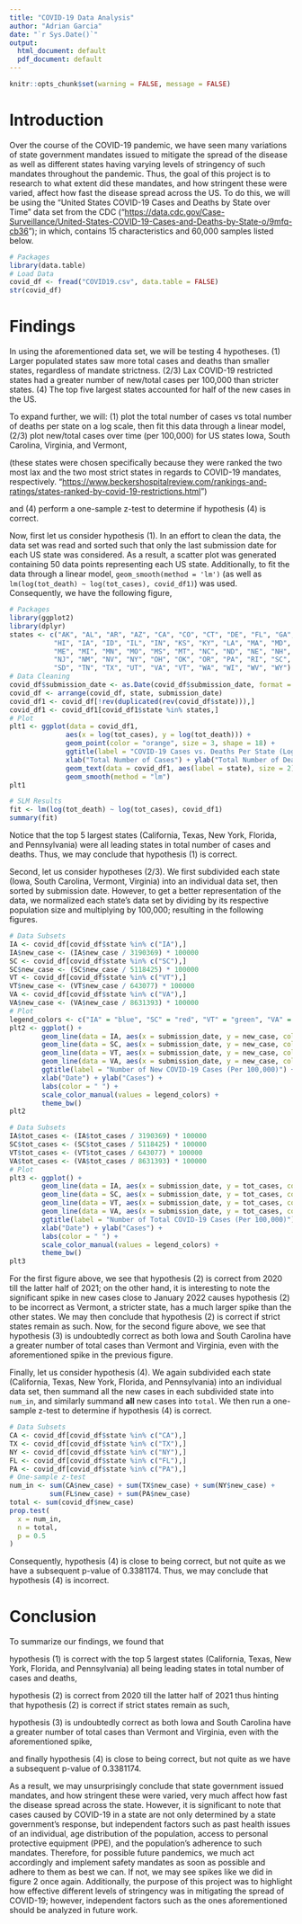 ```yaml
---
title: "COVID-19 Data Analysis"
author: "Adrian Garcia"
date: "`r Sys.Date()`"
output:
  html_document: default
  pdf_document: default
---
```


```r
knitr::opts_chunk$set(warning = FALSE, message = FALSE) 
```

# Introduction

Over the course of the COVID-19 pandemic, we have seen many variations of state government mandates issued to mitigate the spread of the disease as well as different states having varying levels of stringency of such mandates throughout the pandemic. Thus, the goal of this project is to research to what extent did these mandates, and how stringent these were varied, affect how fast the disease spread across the US. To do this, we will be using the "United States COVID-19 Cases and Deaths by State over Time" data set from the CDC ("<https://data.cdc.gov/Case-Surveillance/United-States-COVID-19-Cases-and-Deaths-by-State-o/9mfq-cb36>"); in which, contains 15 characteristics and 60,000 samples listed below.

```r
# Packages
library(data.table)
# Load Data
covid_df <- fread("COVID19.csv", data.table = FALSE)
str(covid_df)
```

# Findings

In using the aforementioned data set, we will be testing 4 hypotheses. (1) Larger populated states saw more total cases and deaths than smaller states, regardless of mandate strictness. (2/3) Lax COVID-19 restricted states had a greater number of new/total cases per 100,000 than stricter states. (4) The top five largest states accounted for half of the new cases in the US.

To expand further, we will: (1) plot the total number of cases vs total number of deaths per state on a log scale, then fit this data through a linear model, (2/3) plot new/total cases over time (per 100,000) for US states Iowa, South Carolina, Virginia, and Vermont,

(these states were chosen specifically because they were ranked the two most lax and the two most strict states in regards to COVID-19 mandates, respectively. "<https://www.beckershospitalreview.com/rankings-and-ratings/states-ranked-by-covid-19-restrictions.html>")

and (4) perform a one-sample z-test to determine if hypothesis (4) is correct.

Now, first let us consider hypothesis (1). In an effort to clean the data, the data set was read and sorted such that only the last submission date for each US state was considered. As a result, a scatter plot was generated containing 50 data points representing each US state. Additionally, to fit the data through a linear model, `geom_smooth(method = 'lm')` (as well as `lm(log(tot_death) ~ log(tot_cases), covid_df1)`) was used. Consequently, we have the following figure,

```r
# Packages
library(ggplot2)
library(dplyr)
states <- c("AK", "AL", "AR", "AZ", "CA", "CO", "CT", "DE", "FL", "GA",
           "HI", "IA", "ID", "IL", "IN", "KS", "KY", "LA", "MA", "MD",
           "ME", "MI", "MN", "MO", "MS", "MT", "NC", "ND", "NE", "NH",
           "NJ", "NM", "NV", "NY", "OH", "OK", "OR", "PA", "RI", "SC",
           "SD", "TN", "TX", "UT", "VA", "VT", "WA", "WI", "WV", "WY")
# Data Cleaning
covid_df$submission_date <- as.Date(covid_df$submission_date, format = "%m/%d/%Y")
covid_df <- arrange(covid_df, state, submission_date)
covid_df1 <- covid_df[!rev(duplicated(rev(covid_df$state))),]
covid_df1 <- covid_df1[covid_df1$state %in% states,]
# Plot
plt1 <- ggplot(data = covid_df1,
              aes(x = log(tot_cases), y = log(tot_death))) +
              geom_point(color = "orange", size = 3, shape = 18) +
              ggtitle(label = "COVID-19 Cases vs. Deaths Per State (Log Scale)", subtitle = "Linear Regression") +
              xlab("Total Number of Cases") + ylab("Total Number of Deaths") +
              geom_text(data = covid_df1, aes(label = state), size = 2) +
              geom_smooth(method = "lm")
plt1
```

```r
# SLM Results
fit <- lm(log(tot_death) ~ log(tot_cases), covid_df1)
summary(fit)
```

Notice that the top 5 largest states (California, Texas, New York, Florida, and Pennsylvania) were all leading states in total number of cases and deaths. Thus, we may conclude that hypothesis (1) is correct.

Second, let us consider hypotheses (2/3). We first subdivided each state (Iowa, South Carolina, Vermont, Virginia) into an individual data set, then sorted by submission date. However, to get a better representation of the data, we normalized each state's data set by dividing by its respective population size and multiplying by 100,000; resulting in the following figures.

```r
# Data Subsets
IA <- covid_df[covid_df$state %in% c("IA"),]
IA$new_case <- (IA$new_case / 3190369) * 100000
SC <- covid_df[covid_df$state %in% c("SC"),]
SC$new_case <- (SC$new_case / 5118425) * 100000
VT <- covid_df[covid_df$state %in% c("VT"),]
VT$new_case <- (VT$new_case / 643077) * 100000
VA <- covid_df[covid_df$state %in% c("VA"),]
VA$new_case <- (VA$new_case / 8631393) * 100000
# Plot
legend_colors <- c("IA" = "blue", "SC" = "red", "VT" = "green", "VA" = "orange")
plt2 <- ggplot() +
        geom_line(data = IA, aes(x = submission_date, y = new_case, color = "IA")) +
        geom_line(data = SC, aes(x = submission_date, y = new_case, color = "SC")) +
        geom_line(data = VT, aes(x = submission_date, y = new_case, color = "VT")) +
        geom_line(data = VA, aes(x = submission_date, y = new_case, color = "VA")) +
        ggtitle(label = "Number of New COVID-19 Cases (Per 100,000)") +
        xlab("Date") + ylab("Cases") +
        labs(color = " ") +
        scale_color_manual(values = legend_colors) + 
        theme_bw()
plt2
```

```r
# Data Subsets
IA$tot_cases <- (IA$tot_cases / 3190369) * 100000
SC$tot_cases <- (SC$tot_cases / 5118425) * 100000
VT$tot_cases <- (VT$tot_cases / 643077) * 100000
VA$tot_cases <- (VA$tot_cases / 8631393) * 100000
# Plot
plt3 <- ggplot() +
        geom_line(data = IA, aes(x = submission_date, y = tot_cases, color = "IA")) +
        geom_line(data = SC, aes(x = submission_date, y = tot_cases, color = "SC")) +
        geom_line(data = VT, aes(x = submission_date, y = tot_cases, color = "VT")) +
        geom_line(data = VA, aes(x = submission_date, y = tot_cases, color = "VA")) +
        ggtitle(label = "Number of Total COVID-19 Cases (Per 100,000)") +
        xlab("Date") + ylab("Cases") +
        labs(color = " ") +
        scale_color_manual(values = legend_colors) + 
        theme_bw()
plt3
```

For the first figure above, we see that hypothesis (2) is correct from 2020 till the latter half of 2021; on the other hand, it is interesting to note the significant spike in new cases close to January 2022 causes hypothesis (2) to be incorrect as Vermont, a stricter state, has a much larger spike than the other states. We may then conclude that hypothesis (2) is correct if strict states remain as such. Now, for the second figure above, we see that hypothesis (3) is undoubtedly correct as both Iowa and South Carolina have a greater number of total cases than Vermont and Virginia, even with the aforementioned spike in the previous figure.

Finally, let us consider hypothesis (4). We again subdivided each state (California, Texas, New York, Florida, and Pennsylvania) into an individual data set, then summand all the new cases in each subdivided state into `num_in`, and similarly summand **all** new cases into `total`. We then run a one-sample z-test to determine if hypothesis (4) is correct.

```r
# Data Subsets
CA <- covid_df[covid_df$state %in% c("CA"),]
TX <- covid_df[covid_df$state %in% c("TX"),]
NY <- covid_df[covid_df$state %in% c("NY"),]
FL <- covid_df[covid_df$state %in% c("FL"),]
PA <- covid_df[covid_df$state %in% c("PA"),]
# One-sample z-test
num_in <- sum(CA$new_case) + sum(TX$new_case) + sum(NY$new_case) +
          sum(FL$new_case) + sum(PA$new_case)
total <- sum(covid_df$new_case)
prop.test(
  x = num_in,
  n = total,
  p = 0.5
)
```

Consequently, hypothesis (4) is close to being correct, but not quite as we have a subsequent p-value of 0.3381174. Thus, we may conclude that hypothesis (4) is incorrect.

# Conclusion

To summarize our findings, we found that

hypothesis (1) is correct with the top 5 largest states (California, Texas, New York, Florida, and Pennsylvania) all being leading states in total number of cases and deaths,

hypothesis (2) is correct from 2020 till the latter half of 2021 thus hinting that hypothesis (2) is correct if strict states remain as such,

hypothesis (3) is undoubtedly correct as both Iowa and South Carolina have a greater number of total cases than Vermont and Virginia, even with the aforementioned spike,

and finally hypothesis (4) is close to being correct, but not quite as we have a subsequent p-value of 0.3381174.

As a result, we may unsurprisingly conclude that state government issued mandates, and how stringent these were varied, very much affect how fast the disease spread across the state. However, it is significant to note that cases caused by COVID-19 in a state are not only determined by a state government's response, but independent factors such as past health issues of an individual, age distribution of the population, access to personal protective equipment (PPE), and the population's adherence to such mandates. Therefore, for possible future pandemics, we much act accordingly and implement safety mandates as soon as possible and adhere to them as best we can. If not, we may see spikes like we did in figure 2 once again. Additionally, the purpose of this project was to highlight how effective different levels of stringency was in mitigating the spread of COVID-19; however, independent factors such as the ones aforementioned should be analyzed in future work.
